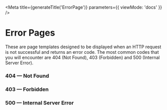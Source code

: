 

<Meta
  title={generateTitle('ErrorPage')}
  parameters={{
    viewMode: 'docs'
  }}
/>

# Error Pages

These are page templates designed to be displayed when an HTTP request is not successful and returns an error code. The most common codes that you will encounter are 404 (Not Found), 403 (Forbidden) and 500 (Internal Server Error).

### 404 — Not Found
<Canvas>
  <Story story={stories.errorPage404} />
</Canvas>

### 403 — Forbidden
<Canvas>
  <Story story={stories.errorPage403} />
</Canvas>

### 500 — Internal Server Error
<Canvas>
  <Story story={stories.errorPage500} />
</Canvas>
